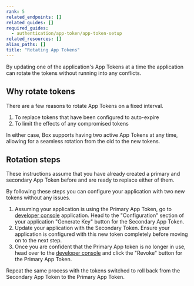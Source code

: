 ```yaml
---
rank: 5
related_endpoints: []
related_guides: []
required_guides:
  - authentication/app-token/app-token-setup
related_resources: []
alias_paths: []
title: "Rotating App Tokens"
---
```

By updating one of the application's App Tokens at a time the application can
rotate the tokens without running into any conflicts.

## Why rotate tokens

There are a few reasons to rotate App Tokens on a fixed interval.

1. To replace tokens that have been configured to auto-expire
2. To limit the effects of any compromised tokens

In either case, Box supports having two active App Tokens at any time, allowing
for a seamless rotation from the old to the new tokens.

## Rotation steps

These instructions assume that you have already created a primary and secondary
App Token before and are ready to replace either of them.

By following these steps you can configure your application with two new tokens
without any issues.

1. Assuming your application is using the Primary App Token, go to [developer console][console] application. Head to the "Configuration" section of your application "Generate Key" button for the Secondary App Token.
2. Update your application with the Secondary Token. Ensure your application is configured with this new token completely before moving on to the next step.
3. Once you are confident that the Primary App token is no longer in use, head over to the  [developer console][console] and click the "Revoke" button for the Primary App Token.

<Message>
  Repeat the same process with the tokens switched to roll back from the
  Secondary App Token to the Primary App Token.
</Message>

[console]: https://app.box.com/developers/console
